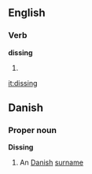 ==English==
===Verb===
'''dissing'''
# {{present participle of|[[diss]]}}

[[it:dissing]]

==Danish==
===Proper noun===
'''Dissing'''
# An [[Danish]] [[surname]]